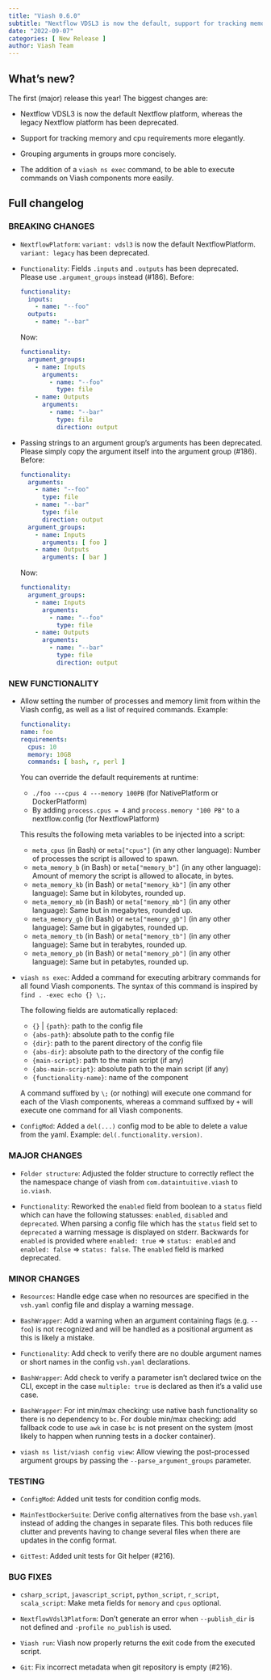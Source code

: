 ```yaml
---
title: "Viash 0.6.0"
subtitle: "Nextflow VDSL3 is now the default, support for tracking memory and cpu requirements more elegantly"
date: "2022-09-07"
categories: [ New Release ]
author: Viash Team
---
```


## What's new?

The first (major) release this year! The biggest changes are:

* Nextflow VDSL3 is now the default Nextflow platform, whereas the legacy Nextflow platform has been deprecated.

* Support for tracking memory and cpu requirements more elegantly.

* Grouping arguments in groups more concisely.

* The addition of a `viash ns exec` command, to be able to execute commands on Viash components more easily.

## Full changelog

### BREAKING CHANGES

* `NextflowPlatform`: `variant: vdsl3` is now the default NextflowPlatform. `variant: legacy` has been deprecated.

* `Functionality`: Fields `.inputs` and `.outputs` has been deprecated. Please use `.argument_groups` instead (#186).
  Before:
  ```yaml
  functionality:
    inputs:
      - name: "--foo"
    outputs:
      - name: "--bar"
  ```
  Now:
  ```yaml
  functionality:
    argument_groups:
      - name: Inputs
        arguments:
          - name: "--foo"
            type: file
      - name: Outputs
        arguments:
          - name: "--bar"
            type: file
            direction: output
  ```

* Passing strings to an argument group's arguments has been deprecated. Please simply copy the argument itself into the argument group (#186).
  Before:
  ```yaml
  functionality:
    arguments:
      - name: "--foo"
        type: file
      - name: "--bar"
        type: file
        direction: output
    argument_groups:
      - name: Inputs
        arguments: [ foo ]
      - name: Outputs
        arguments: [ bar ]
  ```
  Now:
  ```yaml
  functionality:
    argument_groups:
      - name: Inputs
        arguments:
          - name: "--foo"
            type: file
      - name: Outputs
        arguments:
          - name: "--bar"
            type: file
            direction: output
  ```

### NEW FUNCTIONALITY

* Allow setting the number of processes and memory limit from within the Viash config, 
  as well as a list of required commands. Example:

  ```yaml
  functionality:
  name: foo
  requirements:
    cpus: 10
    memory: 10GB
    commands: [ bash, r, perl ]
  ```
  
  You can override the default requirements at runtime:

  - `./foo ---cpus 4 ---memory 100PB` (for NativePlatform or DockerPlatform)
  - By adding `process.cpus = 4` and `process.memory "100 PB"` to a nextflow.config (for NextflowPlatform)

  This results the following meta variables to be injected into a script:

  - `meta_cpus` (in Bash) or `meta["cpus"]` (in any other language): Number of processes the script is allowed to spawn.
  - `meta_memory_b` (in Bash) or `meta["memory_b"]` (in any other language): Amount of memory the script is allowed to allocate, in bytes.
  - `meta_memory_kb` (in Bash) or `meta["memory_kb"]` (in any other language): Same but in kilobytes, rounded up.
  - `meta_memory_mb` (in Bash) or `meta["memory_mb"]` (in any other language): Same but in megabytes, rounded up.
  - `meta_memory_gb` (in Bash) or `meta["memory_gb"]` (in any other language): Same but in gigabytes, rounded up.
  - `meta_memory_tb` (in Bash) or `meta["memory_tb"]` (in any other language): Same but in terabytes, rounded up.
  - `meta_memory_pb` (in Bash) or `meta["memory_pb"]` (in any other language): Same but in petabytes, rounded up.
  
* `viash ns exec`: Added a command for executing arbitrary commands for all found Viash components.
  The syntax of this command is inspired by `find . -exec echo {} \;`.
  
  The following fields are automatically replaced:
   * `{}` | `{path}`: path to the config file
   * `{abs-path}`: absolute path to the config file
   * `{dir}`: path to the parent directory of the config file
   * `{abs-dir}`: absolute path to the directory of the config file
   * `{main-script}`: path to the main script (if any)
   * `{abs-main-script}`: absolute path to the main script (if any)
   * `{functionality-name}`: name of the component
  
  A command suffixed by `\;` (or nothing) will execute one command for each
  of the Viash components, whereas a command suffixed by `+` will execute one
  command for all Viash components.

* `ConfigMod`: Added a `del(...)` config mod to be able to delete a value from the yaml. Example: `del(.functionality.version)`.

### MAJOR CHANGES

* `Folder structure`: Adjusted the folder structure to correctly reflect the the namespace change of viash from `com.dataintuitive.viash` to `io.viash`.

* `Functionality`: Reworked the `enabled` field from boolean to a `status` field which can have the following statusses: `enabled`, `disabled` and `deprecated`.
  When parsing a config file which has the `status` field set to `deprecated` a warning message is displayed on stderr.
  Backwards for `enabled` is provided where `enabled: true` => `status: enabled` and `enabled: false` => `status: false`. The `enabled` field is marked deprecated.

### MINOR CHANGES

* `Resources`: Handle edge case when no resources are specified in the `vsh.yaml` config file and display a warning message.

* `BashWrapper`: Add a warning when an argument containing flags (e.g. `--foo`) is not recognized and will be handled as a positional argument as this is likely a mistake.

* `Functionality`: Add check to verify there are no double argument names or short names in the config `vsh.yaml` declarations.

* `BashWrapper`: Add check to verify a parameter isn't declared twice on the CLI, except in the case `multiple: true` is declared as then it's a valid use case.

* `BashWrapper`: For int min/max checking: use native bash functionality so there is no dependency to `bc`.
  For double min/max checking: add fallback code to use `awk` in case `bc` is not present on the system (most likely to happen when running tests in a docker container).

* `viash ns list/viash config view`: Allow viewing the post-processed argument groups by passing the `--parse_argument_groups` parameter.

### TESTING

* `ConfigMod`: Added unit tests for condition config mods.

* `MainTestDockerSuite`: Derive config alternatives from the base `vsh.yaml` instead of adding the changes in separate files.
  This both reduces file clutter and prevents having to change several files when there are updates in the config format.

* `GitTest`: Added unit tests for Git helper (#216).

### BUG FIXES

* `csharp_script`, `javascript_script`, `python_script`, `r_script`, `scala_script`: Make meta fields for `memory` and `cpus` optional.

* `NextflowVdsl3Platform`: Don't generate an error when `--publish_dir` is not defined and `-profile no_publish` is used.

* `Viash run`: Viash now properly returns the exit code from the executed script.

* `Git`: Fix incorrect metadata when git repository is empty (#216).


